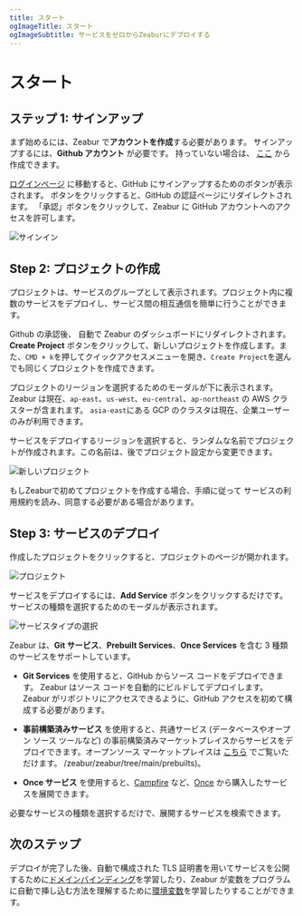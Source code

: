 ```yaml
---
title: スタート
ogImageTitle: スタート
ogImageSubtitle: サービスをゼロからZeaburにデプロイする
---
```



# スタート

## ステップ 1: サインアップ

まず始めるには、Zeabur で**アカウントを作成**する必要があります。
サインアップするには、**Github アカウント** が必要です。 持っていない場合は、 [ここ](https://github.com/join) から作成できます。

[ログインページ](https://zeabur.com/login) に移動すると、GitHub にサインアップするためのボタンが表示されます。
ボタンをクリックすると、GitHub の認証ページにリダイレクトされます。 「承認」ボタンをクリックして、Zeabur に GitHub アカウントへのアクセスを許可します。

![サインイン](/start/sign-in.png)

## Step 2: プロジェクトの作成

プロジェクトは、サービスのグループとして表示されます。プロジェクト内に複数のサービスをデプロイし、サービス間の相互通信を簡単に行うことができます。

Github の承認後、 自動で Zeabur のダッシュボードにリダイレクトされます。
**Create Project** ボタンをクリックして、新しいプロジェクトを作成します。また、`CMD + k`を押してクイックアクセスメニューを開き、`Create Project`を選んでも同じくプロジェクトを作成できます。

プロジェクトのリージョンを選択するためのモーダルが下に表示されます。Zeabur は現在、`ap-east`、`us-west`、`eu-central`、`ap-northeast` の AWS クラスターが含まれます。 `asia-east`にある GCP のクラスタは現在、企業ユーザーのみが利用できます。

サービスをデプロイするリージョンを選択すると、ランダムな名前でプロジェクトが作成されます。この名前は、後でプロジェクト設定から変更できます。

![新しいプロジェクト](/start/create-project.png)

<Callout>
  もしZeaburで初めてプロジェクトを作成する場合、手順に従って
  サービスの利用規約を読み、同意する必要がある場合があります。
</Callout>

## Step 3: サービスのデプロイ

作成したプロジェクトをクリックすると、プロジェクトのページが開かれます。

![プロジェクト](/start/project.png)

サービスをデプロイするには、**Add Service** ボタンをクリックするだけです。サービスの種類を選択するためのモーダルが表示されます。

![サービスタイプの選択](/start/select-service-type.png)

Zeabur は、**Git サービス**、**Prebuilt Services**、**Once Services** を含む 3 種類のサービスをサポートしています。

- **Git Services** を使用すると、GitHub からソース コードをデプロイできます。 Zeabur はソース コードを自動的にビルドしてデプロイします。
  Zeabur がリポジトリにアクセスできるように、GitHub アクセスを初めて構成する必要があります。

- **事前構築済みサービス** を使用すると、共通サービス (データベースやオープン ソース ツールなど) の事前構築済みマーケットプレイスからサービスをデプロイできます。オープンソース マーケットプレイスは [こちら](https://github.com) でご覧いただけます。 /zeabur/zeabur/tree/main/prebuilts)。

- **Once サービス** を使用すると、[Campfire](https://once.com/campfire) など、[Once](https://once.com) から購入したサービスを展開できます。

必要なサービスの種類を選択するだけで、展開するサービスを検索できます。

## 次のステップ

デプロイが完了した後、自動で構成された TLS 証明書を用いてサービスを公開するために[ドメインバインディング](/en-US/deploy/domain-binding)を学習したり、Zeabur が変数をプログラムに自動で挿し込む方法を理解するために[環境変数](/en-US/deploy/variables)を学習したりすることができます。
